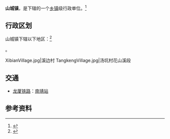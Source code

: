 {{中国乡级行政区|35/06/27/100/000
|景观照片文件名       = Ziyunsi.jpg
|景观照片描述         = 紫云寺
}}
'''山城镇'''，是{{PRC admin/fullname|35/06/27/100/000|3}}下辖的一个[[乡镇|乡镇]]级行政单位。<ref>{{PRC admin/ref sgc|{{PRC admin/parent|35/06/27/100/000}}}}</ref>

== 行政区划 ==

山城镇下辖以下地区：<ref>{{PRC admin/ref sgc|35/06/27/100/000}}</ref>

{{PRC admin/children|35/06/27/100/000}}。
<gallery>
XibianVillage.jpg|溪边村
TangkengVillage.jpg|汤坑村花山溪段
</gallery>

== 交通 ==
* [[龙厦铁路|龙厦铁路]]：[[南靖站|南靖站]]

== 参考资料 ==

{{reflist}}

{{PRC admin/navcat|35/06/27/100/000}}